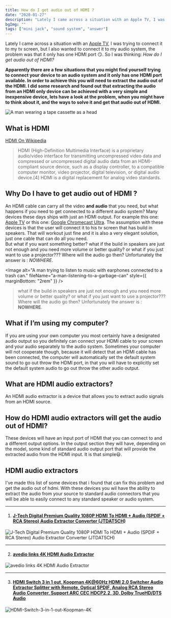 ```yaml
---
title: How do I get audio out of HDMI ?
date: "2020-01-27"
description: "Lately I came across a situation with an Apple TV, I was trying to connect it to my tv screen, but I also wanted to connect it to my audio system, the problem was that it only has one HDMI port 😏. So I was thinking: How do I get audio out of HDMI?"
bgImg: ""
tags: ["mini jack", "sound system", "answer"]
---
```


Lately I came across a situation with an <a target="blank" href="https://www.amazon.com/Apple-TV-32GB-4th-generation/dp/B075NFX24M">Apple TV</a>,
I was trying to connect it to my tv screen,
but I also wanted to connect it to my audio system, the problem was that it only has one HDMI port 😏.
So I was thinking: _How do I get audio out of HDMI?_

**Apparently there are a few situations that you might find yourself trying to connect your device to an audio system and it only has one HDMI port available. In order to achieve this you will need to extract the audio out of the HDMI. I did some research and found out that extracting the audio from an HDMI only device can be achieved with a very simple and inexpensive device, lets have a look at the problem, when you might have to think about it, and the ways to solve it and get that audio out of HDMI.**

<Image
  alt="A man wearing a tape cassette as a head"
  fileName="a-man-wearing-a-tape-cassette-as-a-head"
/>

## What is HDMI

<a href="https://en.wikipedia.org/wiki/HDMI" target="_blank">
  HDMI On Wikipedia
</a>

> HDMI (High-Definition Multimedia Interface) is a proprietary audio/video interface for transmitting uncompressed video data and compressed or uncompressed digital audio data from an HDMI-compliant source device, such as a display controller, to a compatible computer monitor, video projector, digital television, or digital audio device.[4] HDMI is a digital replacement for analog video standards.

## Why Do I have to get audio out of HDMI ?

An HDMI cable can carry all the video **and audio** that you need, but what happens if you need to get connected to a different audio system?
Many devices these days ships with just an HDMI output. For example this one: <a target="blank" href="https://www.amazon.com/Apple-TV-32GB-4th-generation/dp/B075NFX24M">Apple TV</a> or this one: <a target="blank" href="https://www.amazon.com/Google-GA3A00403A14-Chromecast-Ultra/dp/B0157OY5EA/ref=sr_1_4?crid=RAY82VUKAWHT&keywords=cromecast+tv&qid=1579872011&sprefix=cromecast%2Caps%2C216&sr=8-4">Google Chromecast Ultra</a>.
The assumption with these devices is that the user will connect it to his tv screen that has build in speakers.
That will workout just fine and it is also a very elegant solution, just one cable that can do all you need.  
But what if you want something better? what if the build in speakers are just not enough and you need more volume or better quality? or what if you just want to use a projector???
Where will the audio go then? Unfortunately the answer is : _NOWHERE_.

<Image
  alt="A man trying to listen to music with earphones connected to a trash can."
  fileName="a-man-listening-to-a-garbage-can"
  style={{ marginBottom: "2rem" }}
/>

> what if the build in speakers are just not enough and you need more volume or better quality? or what if you just want to use a projector???
> Where will the audio go then? Unfortunately the answer is : **NOWHERE**.

## What if I’m using my computer?

If you are using your own computer you most certainly have a designated audio output so you definitely can connect your HDMI cable to your screen and your audio separately to the audio system. Sometimes your computer will not cooperate though, because it will detect that an HDMI cable has been connected, the computer will automatically set the default system sound to go out throw the HDMI port, in that you will have to explicitly set the default system audio to go out throw the other audio output.

## What are HDMI audio extractors?

An HDMI audio extractor is a device that allows you to extract audio signals from an HDMI source.

## How do HDMI audio extractors will get the audio out of HDMI?

These devices will have an input port of HDMI that you can connect to and a different output options.
In the output section they will have, depending on the model, some kind of standard audio output port that will provide the extracted audio from the HDMI input.
It is that simple😃.

## HDMI audio extractors

I've made this list of some devices that i found that can fix this problem and get the audio out of hdmi.
With these devices you wil have the ability to extract the audio from your source to standard audio connectors that you will be able to easily connect to any standard speaker or audio system.

---

1. #### <a target="blank" href="https://www.amazon.com/J-Tech-Digital-Extractor-Converter-JTDAT5CH/dp/B00BIQER0E/ref=sr_1_17_sspa?crid=2EQYUBO7BBKGL&keywords=hdmi+audio+extractor&qid=1579875015&sprefix=hdmi+audio%2Caps%2C230&sr=8-17-spons&psc=1&spLa=ZW5jcnlwdGVkUXVhbGlmaWVyPUFFUjZHMDVOU0JGV0wmZW5jcnlwdGVkSWQ9QTAxNDI2NzkxTkMxUzhPQjFNTUg3JmVuY3J5cHRlZEFkSWQ9QTAxNzkwMzMxSVhKODZPQUlZVzdYJndpZGdldE5hbWU9c3BfYnRmJmFjdGlvbj1jbGlja1JlZGlyZWN0JmRvTm90TG9nQ2xpY2s9dHJ1ZQ==">J-Tech Digital Premium Quality 1080P HDMI To HDMI + Audio (SPDIF + RCA Stereo) Audio Extractor Converter (JTDAT5CH)</a>

<Image
  alt="J-Tech Digital Premium Quality 1080P HDMI To HDMI + Audio (SPDIF + RCA Stereo) Audio Extractor Converter (JTDAT5CH)"
  fileName="j-tech"
  small
/>

---

2. #### <a target="blank" href="https://www.amazon.com/avedio-links-Extractor-Splitter-Converter/dp/B07H94D77V/ref=sr_1_5?crid=2EQYUBO7BBKGL&keywords=hdmi+audio+extractor&qid=1579873381&sprefix=hdmi+audio%2Caps%2C230&sr=8-5">avedio links 4K HDMI Audio Extractor</a>

<Image
  alt="avedio links 4K HDMI Audio Extractor"
  fileName="avedio-links-4K-HDMI-Audio-Extractor"
  small
/>

---

3. #### <a target="blank" href="https://www.amazon.com/Koopman-Switcher-Extractor-Splitter-Converter/dp/B0811JZDQN/ref=sr_1_14?keywords=hdmi+audio+extractor&qid=1580139160&sr=8-14">HDMI Switch 3 in 1 out, Koopman 4K@60Hz HDMI 2.0 Switcher Audio Extractor Splitter with Remote, Optical SPDIF, Analog RCA Stereo Audio Converter, Support ARC CEC HDCP2.2, 3D, Dolby TrueHD/DTS Audio</a>

<Image
  alt="HDMI-Switch-3-in-1-out-Koopman-4K"
  fileName="HDMI-Switch-3-in-1-out-Koopman-4K"
  small
/>
